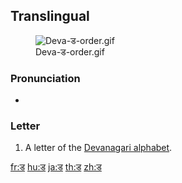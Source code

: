 {{also|ड़|ङ|इ}}

==Translingual==
[[File:Deva-ड-order.gif|thumb]]

===Pronunciation===
* {{IPA|/ɖə/|lang=mul}}

===Letter===
{{mul-deva|ḍa}}

# A letter of the [[Devanagari alphabet]].

[[fr:ड]]
[[hu:ड]]
[[ja:ड]]
[[th:ड]]
[[zh:ड]]